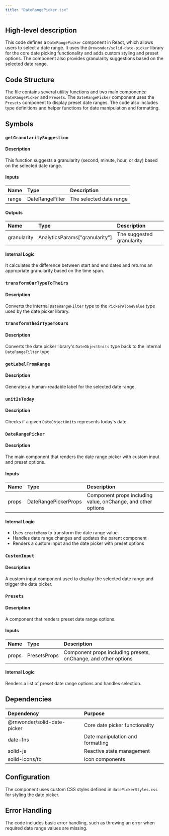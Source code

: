 ```yaml
---
title: "DateRangePicker.tsx"
---
```


## High-level description
This code defines a `DateRangePicker` component in React, which allows users to select a date range. It uses the `@rnwonder/solid-date-picker` library for the core date picking functionality and adds custom styling and preset options. The component also provides granularity suggestions based on the selected date range.

## Code Structure
The file contains several utility functions and two main components: `DateRangePicker` and `Presets`. The `DateRangePicker` component uses the `Presets` component to display preset date ranges. The code also includes type definitions and helper functions for date manipulation and formatting.

## Symbols

### `getGranularitySuggestion`
#### Description
This function suggests a granularity (second, minute, hour, or day) based on the selected date range.

#### Inputs
| Name | Type | Description |
|:-----|:-----|:------------|
| range | DateRangeFilter | The selected date range |

#### Outputs
| Name | Type | Description |
|:-----|:-----|:------------|
| granularity | AnalyticsParams["granularity"] | The suggested granularity |

#### Internal Logic
It calculates the difference between start and end dates and returns an appropriate granularity based on the time span.

### `transformOurTypeToTheirs`
#### Description
Converts the internal `DateRangeFilter` type to the `PickerAloneValue` type used by the date picker library.

### `transformTheirTypeToOurs`
#### Description
Converts the date picker library's `DateObjectUnits` type back to the internal `DateRangeFilter` type.

### `getLabelFromRange`
#### Description
Generates a human-readable label for the selected date range.

### `unitIsToday`
#### Description
Checks if a given `DateObjectUnits` represents today's date.

### `DateRangePicker`
#### Description
The main component that renders the date range picker with custom input and preset options.

#### Inputs
| Name | Type | Description |
|:-----|:-----|:------------|
| props | DateRangePickerProps | Component props including value, onChange, and other options |

#### Internal Logic
- Uses `createMemo` to transform the date range value
- Handles date range changes and updates the parent component
- Renders a custom input and the date picker with preset options

### `CustomInput`
#### Description
A custom input component used to display the selected date range and trigger the date picker.

### `Presets`
#### Description
A component that renders preset date range options.

#### Inputs
| Name | Type | Description |
|:-----|:-----|:------------|
| props | PresetsProps | Component props including presets, onChange, and other options |

#### Internal Logic
Renders a list of preset date range options and handles selection.

## Dependencies
| Dependency | Purpose |
|:-----------|:--------|
| @rnwonder/solid-date-picker | Core date picker functionality |
| date-fns | Date manipulation and formatting |
| solid-js | Reactive state management |
| solid-icons/tb | Icon components |

## Configuration
The component uses custom CSS styles defined in `datePickerStyles.css` for styling the date picker.

## Error Handling
The code includes basic error handling, such as throwing an error when required date range values are missing.